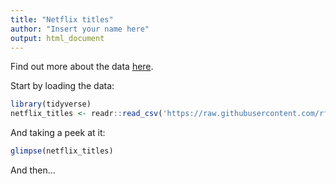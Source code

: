 ```yaml
---
title: "Netflix titles"
author: "Insert your name here"
output: html_document
---
```


Find out more about the data [here](https://github.com/rfordatascience/tidytuesday/blob/master/data/2021/2021-04-20/readme.md).

Start by loading the data:

```r
library(tidyverse)
netflix_titles <- readr::read_csv('https://raw.githubusercontent.com/rfordatascience/tidytuesday/master/data/2021/2021-04-20/netflix_titles.csv')
```

And taking a peek at it:

```r
glimpse(netflix_titles)
```

And then...
